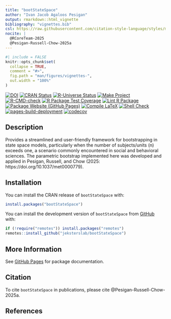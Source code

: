 ```yaml
---
title: "bootStateSpace"
author: "Ivan Jacob Agaloos Pesigan"
output: rmarkdown::html_vignette
bibliography: "vignettes.bib"
csl: https://raw.githubusercontent.com/citation-style-language/styles/master/apa.csl
nocite: |
  @RCoreTeam-2025
  @Pesigan-Russell-Chow-2025a
---
```


<!-- README.md is generated from .setup/readme/README.Rmd. Please edit that file -->

```r
#| include = FALSE
knitr::opts_chunk$set(
  collapse = TRUE,
  comment = "#>",
  fig.path = "man/figures/vignettes-",
  out.width = "100%"
)
```

<!-- badges: start -->
[![DOI](https://zenodo.org/badge/DOI/10.1037/met0000779.svg)](https://doi.org/10.1037/met0000779)
[![CRAN Status](https://www.r-pkg.org/badges/version/bootStateSpace)](https://cran.r-project.org/package=bootStateSpace)
[![R-Universe Status](https://jeksterslab.r-universe.dev/badges/bootStateSpace)](https://jeksterslab.r-universe.dev/bootStateSpace)
[![Make Project](https://github.com/jeksterslab/bootStateSpace/actions/workflows/make.yml/badge.svg)](https://github.com/jeksterslab/bootStateSpace/actions/workflows/make.yml)
[![R-CMD-check](https://github.com/jeksterslab/bootStateSpace/actions/workflows/check-full.yml/badge.svg)](https://github.com/jeksterslab/bootStateSpace/actions/workflows/check-full.yml)
[![R Package Test Coverage](https://github.com/jeksterslab/bootStateSpace/actions/workflows/test-coverage.yml/badge.svg)](https://github.com/jeksterslab/bootStateSpace/actions/workflows/test-coverage.yml)
[![Lint R Package](https://github.com/jeksterslab/bootStateSpace/actions/workflows/lint.yml/badge.svg)](https://github.com/jeksterslab/bootStateSpace/actions/workflows/lint.yml)
[![Package Website (GitHub Pages)](https://github.com/jeksterslab/bootStateSpace/actions/workflows/pkgdown-gh-pages.yml/badge.svg)](https://github.com/jeksterslab/bootStateSpace/actions/workflows/pkgdown-gh-pages.yml)
[![Compile LaTeX](https://github.com/jeksterslab/bootStateSpace/actions/workflows/latex.yml/badge.svg)](https://github.com/jeksterslab/bootStateSpace/actions/workflows/latex.yml)
[![Shell Check](https://github.com/jeksterslab/bootStateSpace/actions/workflows/shellcheck.yml/badge.svg)](https://github.com/jeksterslab/bootStateSpace/actions/workflows/shellcheck.yml)
[![pages-build-deployment](https://github.com/jeksterslab/bootStateSpace/actions/workflows/pages/pages-build-deployment/badge.svg)](https://github.com/jeksterslab/bootStateSpace/actions/workflows/pages/pages-build-deployment)
[![codecov](https://codecov.io/gh/jeksterslab/bootStateSpace/branch/main/graph/badge.svg?token=KVLUET3DJ6)](https://codecov.io/gh/jeksterslab/bootStateSpace)
<!-- badges: end -->

## Description

Provides a streamlined and user-friendly framework for bootstrapping in state space models, particularly when the number of subjects/units (n) exceeds one, a scenario commonly encountered in social and behavioral sciences. The parametric bootstrap implemented here was developed and applied in Pesigan, Russell, and Chow (2025: https://doi.org/10.1037/met0000779).

## Installation

You can install the CRAN release of `bootStateSpace` with:

```r
install.packages("bootStateSpace")
```

You can install the development version of `bootStateSpace` from
[GitHub](https://github.com/jeksterslab/bootStateSpace) with:

```r
if (!require("remotes")) install.packages("remotes")
remotes::install_github("jeksterslab/bootStateSpace")
```

## More Information

See
[GitHub Pages](https://jeksterslab.github.io/bootStateSpace)
for package documentation.

## Citation

To cite `bootStateSpace` in publications, please cite @Pesigan-Russell-Chow-2025a.

## References
